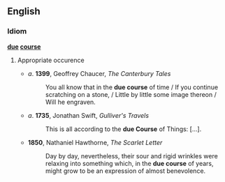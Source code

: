 == English ==
=== Idiom ===
'''[[due]] [[course]]'''

# {{idiom}} Appropriate occurence
#* ''a''. '''1399''', Geoffrey Chaucer, ''The Canterbury Tales''
#*: You all know that in the '''due course''' of time / If you continue scratching on a stone, / Little by little some image thereon / Will he engraven.
#* ''a''. '''1735''', Jonathan Swift, ''Gulliver's Travels''
#*: This is all according to the '''due Course''' of Things: […].
#* '''1850''', Nathaniel Hawthorne, ''The Scarlet Letter''
#*: Day by day, nevertheless, their sour and rigid wrinkles were relaxing into something which, in the '''due course''' of years, might grow to be an expression of almost benevolence.